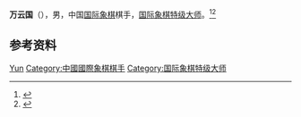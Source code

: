 {{Infobox chess biography
| name        = 万云国
| image       = Wan Yunguo Barcelona 2016.jpg
| caption     = 
| birthname   = 
| nickname    = 
| country     = {{PRC}}
| birth_date  = {{birth year and age|1990}}
| birth_place = 
| death_date  = 
| death_place = 
| title       = [[国际象棋特级大师|国际象棋特级大师]]（2016年）
| worldchampion = 
| rating      = 
| peakrating  = 2516
| FideID      = 8603189
}}
'''万云国'''（{{bd|1990年|}}），男，中国[[国际象棋|国际象棋]]棋手，[[国际象棋特级大师|国际象棋特级大师]]。<ref>{{Cite web|title=Yunguo Wan chess games|url=https://www.365chess.com/players/Yunguo_Wan|accessdate=2020-12-15|work=365Chess|archive-date=2021-10-21|archive-url=https://web.archive.org/web/20211021074807/https://www.365chess.com/players/Yunguo_Wan|dead-url=no}}</ref><ref>{{Cite web|title=Wan, Yunguo|url=https://ratings.fide.com/profile/8603189|accessdate=2020-12-15|work=FIDE|archive-date=2021-05-20|archive-url=https://web.archive.org/web/20210520054832/https://ratings.fide.com/profile/8603189|dead-url=no}}</ref>

== 参考资料 ==
{{reflist}}

{{中国人物小作品}}
{{中国国际象棋特级大师}}

{{Authority control}}
{{DEFAULTSORT:Wan万}}
[[Category:万姓|Yun]]
[[Category:中國國際象棋棋手|Category:中國國際象棋棋手]]
[[Category:国际象棋特级大师|Category:国际象棋特级大师]]